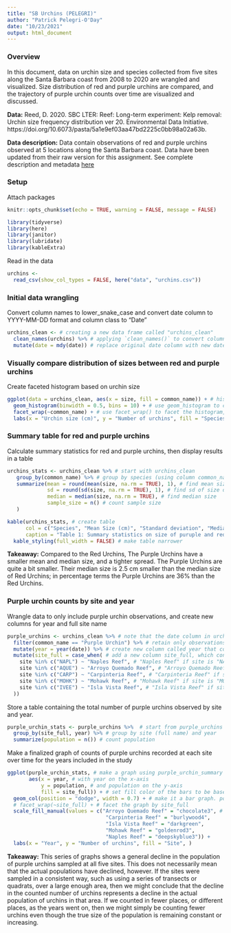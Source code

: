 ```yaml
---
title: "SB Urchins (PELEGRI)"
author: "Patrick Pelegri-O'Day"
date: "10/23/2021"
output: html_document
---
```


### Overview
In this document, data on urchin size and species collected from five sites along the Santa Barbara coast from 2008 to 2020 are wrangled and visualized. Size distribution of red and purple urchins are compared, and the trajectory of purple urchin counts over time are visualized and discussed.

**Data:** Reed, D. 2020. SBC LTER: Reef: Long-term experiment: Kelp removal: Urchin size frequency distribution ver 20. Environmental Data Initiative. https://doi.org/10.6073/pasta/5a1e9ef03aa47bd2225c0bb98a02a63b. 

**Data description:** Data contain observations of red and purple urchins observed at 5 locations along the Santa Barbara coast. Data have been updated from their raw version for this assignment. See complete description and metadata [here](https://sbclter.msi.ucsb.edu/data/catalog/package/?package=knb-lter-sbc.26)

### Setup

Attach packages
```r
knitr::opts_chunk$set(echo = TRUE, warning = FALSE, message = FALSE)

library(tidyverse)
library(here)
library(janitor)
library(lubridate)
library(kableExtra)
```

Read in the data
```r
urchins <- 
  read_csv(show_col_types = FALSE, here("data", "urchins.csv"))
```

### Initial data wrangling

Convert column names to lower_snake_case and convert date column to YYYY-MM-DD format and column class to "Date"
```r
urchins_clean <- # creating a new data frame called "urchins_clean"
  clean_names(urchins) %>% # applying `clean_names()` to convert column names to lower_snake_case
  mutate(date = mdy(date)) # replace original date column with new date column in YYYY-MM-DD format in which column class is "Date"
```


### Visually compare distribution of sizes between red and purple urchins

Create faceted histogram based on urchin size
```r
ggplot(data = urchins_clean, aes(x = size, fill = common_name)) + # histogram will be based on urchin size; colors are according to species
  geom_histogram(binwidth = 0.5, bins = 10) + # use geom_histogram to create histogram
  facet_wrap(~common_name) + # use facet_wrap() to facet the histogram, here based on common_name
  labs(x = "Urchin size (cm)", y = "Number of urchins", fill = "Species")
```

### Summary table for red and purple urchins

Calculate summary statistics for red and purple urchins, then display results in a table
```r
urchins_stats <- urchins_clean %>% # start with urchins_clean
   group_by(common_name) %>% # group by species (using column common_name)
   summarize(mean = round(mean(size, na.rm = TRUE), 1), # find mean size and round to 1 decimal point
             sd = round(sd(size, na.rm = TRUE), 1), # find sd of size distribution and round to 1 decimal point
             median = median(size, na.rm = TRUE), # find median size
             sample_size = n() # count sample size
   )

kable(urchins_stats, # create table
      col = c("Species", "Mean Size (cm)", "Standard deviation", "Median Size (cm)", "Sample Size"), # assign column names
      caption = "Table 1: Summary statistics on size of puruple and red urchins") %>% 
  kable_styling(full_width = FALSE) # make table narrower
```

**Takeaway:** Compared to the Red Urchins, The Purple Urchins have a smaller mean and median size, and a tighter spread. The Purple Urchins are quite a bit smaller. Their median size is 2.5 cm smaller than the median size of Red Urchins; in percentage terms the Purple Urchins are 36% than the Red Urchins. 

### Purple urchin counts by site and year

Wrangle data to only include purple urchin observations, and create new columns for year and full site name
```r
purple_urchins <- urchins_clean %>% # note that the date column in urchins_clean is already converted to class Date because of code in ### Initial data wrangling section
  filter(common_name == "Purple Urchin") %>% # retain only observations where common_name is Purple Urchin
  mutate(year = year(date)) %>% # create new column called year that contains the year, derived from the date column
  mutate(site_full = case_when( # add a new column site_full, which contains...
    site %in% c("NAPL") ~ "Naples Reef", # "Naples Reef" if site is "NAPL"
    site %in% c("AQUE") ~ "Arroyo Quemado Reef", # "Arroyo Quemado Reef" if site is "AQUE"
    site %in% c("CARP") ~ "Carpinteria Reef", # "Carpinteria Reef" if site is "CARP"
    site %in% c("MOHK") ~ "Mohawk Reef", # "Mohawk Reef" if site is "MOHK"
    site %in% c("IVEE") ~ "Isla Vista Reef", # "Isla Vista Reef" if site is "IVEE"
  ))
```

Store a table containing the total number of purple urchins observed by site and year. 
```r
purple_urchin_stats <- purple_urchins %>%  # start from purple_urchins
  group_by(site_full, year) %>% # group by site (full name) and year
  summarize(population = n()) # count population
```

Make a finalized graph of counts of purple urchins recorded at each site over time for the years included in the study
```r
ggplot(purple_urchin_stats, # make a graph using purple_urchin_summary
       aes(x = year, # with year on the x-axis
           y = population, # and population on the y-axis
           fill = site_full)) + # set fill color of the bars to be based on the site the sample was drawn from
  geom_col(position = "dodge", width = 0.7) + # make it a bar graph. position = "dodge" sets the bars next to each other
  # facet_wrap(~site_full) + # facet the graph by site_full
  scale_fill_manual(values = c("Arroyo Quemado Reef" = "chocolate3", # set custom colors for each site
                                "Carpinteria Reef" = "burlywood4",
                                "Isla Vista Reef" = "darkgreen",
                                "Mohawk Reef" = "goldenrod3",
                                "Naples Reef" = "deepskyblue3")) +
  labs(x = "Year", y = "Number of urchins", fill = "Site", )
```

**Takeaway:** This series of graphs shows a general decline in the population of purple urchins sampled at all five sites. This does not necessarily mean that the actual populations have declined, however. If the sites were sampled in a consistent way, such as using a series of transects or quadrats, over a large enough area, then we might conclude that the decline in the counted number of urchins represents a decline in the actual population of urchins in that area. If we counted in fewer places, or different places, as the years went on, then we might simply be counting fewer urchins even though the true size of the population is remaining constant or increasing.
